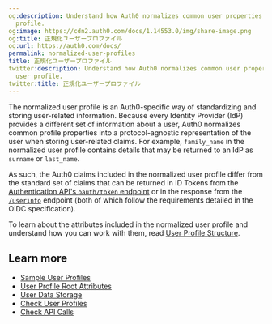 ```yaml
---
og:description: Understand how Auth0 normalizes common user properties in the user
  profile.
og:image: https://cdn2.auth0.com/docs/1.14553.0/img/share-image.png
og:title: 正規化ユーザープロファイル
og:url: https://auth0.com/docs/
permalink: normalized-user-profiles
title: 正規化ユーザープロファイル
twitter:description: Understand how Auth0 normalizes common user properties in the
  user profile.
twitter:title: 正規化ユーザープロファイル
---
```


The normalized user profile is an Auth0-specific way of standardizing and storing user-related information. Because every <Tooltip tip="Identity Provider (IdP): Service that stores and manages digital identities." cta="View Glossary" href="/docs/glossary?term=Identity+Provider">Identity Provider</Tooltip> (IdP) provides a different set of information about a user, Auth0 normalizes common profile properties into a protocol-agnostic representation of the user when storing user-related claims. For example, `family_name` in the normalized user profile contains details that may be returned to an IdP as `surname` or `last_name`.

As such, the Auth0 claims included in the normalized user profile differ from the standard set of claims that can be returned in <Tooltip tip="ID Token: Credential meant for the client itself, rather than for accessing a resource." cta="View Glossary" href="/docs/glossary?term=ID+Tokens">ID Tokens</Tooltip> from the [Authentication API's `oauth/token` endpoint](https://auth0.com/docs/api/authentication#get-token) or in the response from the [`/userinfo`](https://auth0.com/docs/api/authentication#user-profile) endpoint (both of which follow the requirements detailed in the OIDC specification).

To learn about the attributes included in the normalized user profile and understand how you can work with them, read [User Profile Structure](/docs/manage-users/user-accounts/user-profiles/user-profile-structure).

## Learn more

* [Sample User Profiles](/docs/manage-users/user-accounts/user-profiles/sample-user-profiles)
* [User Profile Root Attributes](/docs/manage-users/user-accounts/user-profiles/root-attributes)
* [User Data Storage](/docs/secure/security-guidance/data-security/user-data-storage)
* [Check User Profiles](/docs/troubleshoot/authentication-issues/check-user-profiles)
* [Check API Calls](/docs/troubleshoot/authentication-issues/check-api-calls)